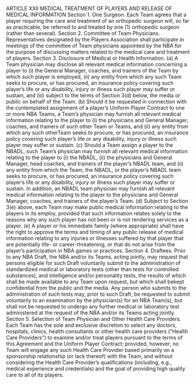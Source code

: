 ARTICLE XXII
                        MEDICAL TREATMENT OF PLAYERS
                  AND RELEASE OF MEDICAL INFORMATION
Section 1.      One Surgeon.
        Each Team agrees that a player requiring the care and treatment of an orthopedic surgeon
will, so far as practicable, be referred to and treated by one (1) orthopedic surgeon (rather than
several).
Section 2.      Committee of Team Physicians.
        Representatives designated by the Players Association shall participate in meetings of the
committee of Team physicians appointed by the NBA for the purpose of discussing matters
related to the medical care and treatment of players.
Section 3.      Disclosure of Medical or Health Information.
        (a)         A Team physician may disclose all relevant medical information concerning a
player to (i) the General Manager, coaches, and trainers of the Team by which such player is
employed, (ii) any entity from which any such Team seeks to procure, or has procured, an
insurance policy covering such player's life or any disability, injury or illness such player may
suffer or sustain, and (iii) subject to the terms of Section 3(d) below, the media or public on
behalf of the Team.
        (b)         Should it be requested in connection with the contemplated assignment of a
player's Uniform Player Contract to one or more NBA Teams, a Team's physician may furnish
all relevant medical information relating to the player to (i) the physicians and General Manager,
coaches, and trainers of such other Team or Teams, and (ii) any entity from which any such otherTeam seeks to procure, or has procured, an insurance policy covering such player's life or any
disability, injury or illness such player may suffer or sustain.
         (c)         Should a Team assign a player to the NBADL, such Team's physician may
furnish all relevant medical information relating to the player to (i) the NBADL, (ii) the
physicians and General Manager, head coaches, and trainers of the player's NBADL team, and
(ii) any entity from which the Team, the NBADL, or the player's NBADL team seeks to procure,
or has procured, an insurance policy covering such player's life or any disability, injury or illness
such player may suffer or sustain. In addition, an NBADL team physician may furnish all
relevant medical information relating to the player to the physicians and General Manager,
coaches, and trainers of the player's Team.
         (d)         Subject to Section 3(e) above, each Team may make public medical
information relating to the players in its employ, provided that such information relates solely to
the reasons why any such player has not been or is not rendering services as a player.
         (e)         A player or his immediate family (where appropriate) shall have the right to
approve the terms and timing of any public release of medical information relating to any
injuries or illnesses suffered by that player that are potentially life- or career-threatening, or that
do not arise from the player's participation in NBA games or practices.
Section 4.       Draftees.
         Prior to any NBA Draft, the NBA and/or its Teams, acting jointly, may request that
persons eligible for such Draft voluntarily submit to the administration of standardized medical
or laboratory tests (other than tests for controlled substances), and intelligence and/or personality
tests, the results of which shall be made available to any Team upon request, but which shall bekept confidential from the public and the media. Any person who submits to the administration
of such tests may, prior to such Draft, be requested to submit voluntarily to an examination by
the physician(s) for an NBA Team(s), but shall not be requested to undergo any further medical
or laboratory test administered at the request of the NBA and/or its Teams acting jointly.
Section 5.      Selection of Team Physician and Other Health Care Providers.
        Each Team has the sole and exclusive discretion to select any doctors, hospitals, clinics,
health consultants or other health care providers ("Health Care Providers") to examine and/or
treat players pursuant to the terms of this Agreement and the Uniform Player Contract; provided,
however, no Team will engage any such Health Care Provider based primarily on a sponsorship
relationship (or lack thereof) with the Team, and without considering the Health Care Provider's
qualifications (including, e.g., medical experience and credentials) and the goal of providing high
quality care to all of its players.